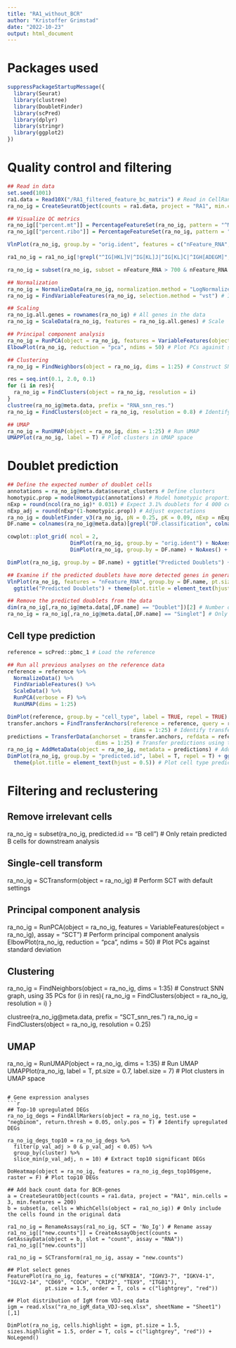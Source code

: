 ```yaml
---
title: "RA1_without_BCR"
author: "Kristoffer Grimstad"
date: "2022-10-23"
output: html_document
---
```


# Packages used
```r
suppressPackageStartupMessage({
  library(Seurat)
  library(clustree)
  library(DoubletFinder)
  library(scPred)
  library(dplyr)
  library(stringr)
  library(ggplot2)
})
```

# Quality control and filtering
```r
## Read in data
set.seed(1001)
ra1.data = Read10X("/RA1_filtered_feature_bc_matrix") # Read in CellRanger output files
ra_no_ig = CreateSeuratObject(counts = ra1.data, project = "RA1", min.cells = 3, min.features = 200) # Create Seurat object

## Visualize QC metrics
ra_no_ig[["percent.mt"]] = PercentageFeatureSet(ra_no_ig, pattern = "^MT-") # Add % mitochondrial genes expressed as metadata
ra_no_ig[["percent.ribo"]] = PercentageFeatureSet(ra_no_ig, pattern = "^RP[SL]") # Add % ribosomal genes as metadata

VlnPlot(ra_no_ig, group.by = "orig.ident", features = c("nFeature_RNA", "nCount_RNA", "percent.mt", "percent.ribo"), pt.size = 0.1,ncol = 2) + NoLegend()

ra1_no_ig = ra1_no_ig[!grepl("^IG[HKL]V|^IG[KL]J|^IG[KL]C|^IGH[ADEGM]", rownames(ra1_no_ig)),] # Remove Ig genes

ra_no_ig = subset(ra_no_ig, subset = nFeature_RNA > 700 & nFeature_RNA < 3000 & percent.mt < 11 & percent.ribo >5) # Filter for quality

## Normalization
ra_no_ig = NormalizeData(ra_no_ig, normalization.method = "LogNormalize", scale.factor = 10000) # Log-normalize data
ra_no_ig = FindVariableFeatures(ra_no_ig, selection.method = "vst") # Identify highly variable genes

## Scaling
ra_no_ig.all.genes = rownames(ra_no_ig) # All genes in the data
ra_no_ig = ScaleData(ra_no_ig, features = ra_no_ig.all.genes) # Scale

## Principal component analysis
ra_no_ig = RunPCA(object = ra_no_ig, features = VariableFeatures(object = ra_no_ig)) # Perform PCA
ElbowPlot(ra_no_ig, reduction = "pca", ndims = 50) # Plot PCs against standard deviation

## Clustering
ra_no_ig = FindNeighbors(object = ra_no_ig, dims = 1:25) # Construct SNN graph, using 25 PCs

res = seq.int(0.1, 2.0, 0.1)
for (i in res){
  ra_no_ig = FindClusters(object = ra_no_ig, resolution = i)
}
clustree(ra_no_ig@meta.data, prefix = "RNA_snn_res.")
ra_no_ig = FindClusters(object = ra_no_ig, resolution = 0.8) # Identify clusters

## UMAP
ra_no_ig = RunUMAP(object = ra_no_ig, dims = 1:25) # Run UMAP
UMAPPlot(ra_no_ig, label = T) # Plot clusters in UMAP space
```

# Doublet prediction
```r
## Define the expected number of doublet cells
annotations = ra_no_ig@meta.data$seurat_clusters # Define clusters
homotypic.prop = modelHomotypic(annotations) # Model homotypic proportions
nExp = round(ncol(ra_no_ig)* 0.031) # Expect 3.1% doublets for 4 000 cells (overexpectation rather than underexpectation)
nExp_adj = round(nExp*(1-homotypic.prop)) # Adjust expectations
ra_no_ig = doubletFinder_v3(ra_no_ig, pN = 0.25, pK = 0.09, nExp = nExp, PCs = 1:25) # Perform doublet prediction
DF.name = colnames(ra_no_ig@meta.data)[grepl("DF.classification", colnames(ra_no_ig@meta.data))]

cowplot::plot_grid( ncol = 2,
                    DimPlot(ra_no_ig, group.by = "orig.ident") + NoAxes(),
                    DimPlot(ra_no_ig, group.by = DF.name) + NoAxes() + ggtitle("Predicted Doublets") + theme(plot.title = element_text(hjust = 0.5))) # Plot predicted doublets

DimPlot(ra_no_ig, group.by = DF.name) + ggtitle("Predicted Doublets") + theme(plot.title = element_text(hjust = 0.5)) # Plot predicted doublets in UMAP space

## Examine if the predicted doublets have more detected genes in general
VlnPlot(ra_no_ig, features = "nFeature_RNA", group.by = DF.name, pt.size = 0.1) +
  ggtitle("Predicted Doublets") + theme(plot.title = element_text(hjust = 0.5))

## Remove the predicted doublets from the data
dim(ra_no_ig[,ra_no_ig@meta.data[,DF.name] == "Doublet"])[2] # Number of doublets detected
ra_no_ig = ra_no_ig[,ra_no_ig@meta.data[,DF.name] == "Singlet"] # Only retain predicted singlets for downstream analyses
```

## Cell type prediction
```r
reference = scPred::pbmc_1 # Load the reference

## Run all previous analyses on the reference data
reference = reference %>%
  NormalizeData() %>%
  FindVariableFeatures() %>%
  ScaleData() %>%
  RunPCA(verbose = F) %>%
  RunUMAP(dims = 1:25)

DimPlot(reference, group.by = "cell_type", label = TRUE, repel = TRUE) + NoAxes() + ggtitle("Reference") + theme(plot.title = element_text(hjust = 0.5)) # Plot predicted cell types in reference in UMAP space
transfer.anchors = FindTransferAnchors(reference = reference, query = ra_no_ig,
                                        dims = 1:25) # Identify transfer anchors between reference and query
predictions = TransferData(anchorset = transfer.anchors, refdata = reference$cell_type, 
                            dims = 1:25) # Transfer predictions using the transfer anchors
ra_no_ig = AddMetaData(object = ra_no_ig, metadata = predictions) # Add predictions to metadata
DimPlot(ra_no_ig, group.by = "predicted.id", label = T, repel = T) + ggtitle("Predicted Cell Type") +  
  theme(plot.title = element_text(hjust = 0.5)) # Plot cell type predictions for query data in UMAP space
```

#  Filtering and reclustering
## Remove irrelevant cells
ra_no_ig = subset(ra_no_ig, predicted.id == "B cell") # Only retain predicted B cells for downstream analysis

## Single-cell transform
ra_no_ig = SCTransform(object = ra_no_ig) # Perform SCT with default settings

## Principal component analysis
ra_no_ig = RunPCA(object = ra_no_ig, features = VariableFeatures(object = ra_no_ig), assay = "SCT") # Perform principal component analysis
ElbowPlot(ra_no_ig, reduction = "pca", ndims = 50) # Plot PCs against standard deviation

## Clustering
ra_no_ig = FindNeighbors(object = ra_no_ig, dims = 1:35) # Construct SNN graph, using 35 PCs
for (i in res){
  ra_no_ig = FindClusters(object = ra_no_ig, resolution = i)
}

clustree(ra_no_ig@meta.data, prefix = "SCT_snn_res.")
ra_no_ig = FindClusters(object = ra_no_ig, resolution = 0.25)

## UMAP
ra_no_ig = RunUMAP(object = ra_no_ig, dims = 1:35) # Run UMAP
UMAPPlot(ra_no_ig, label = T, pt.size = 0.7, label.size = 7) # Plot clusters in UMAP space
```

# Gene expression analyses
```r
## Top-10 upregulated DEGs
ra_no_ig_degs = FindAllMarkers(object = ra_no_ig, test.use = "negbinom", return.thresh = 0.05, only.pos = T) # Identify upregulated DEGs
 
ra_no_ig_degs_top10 = ra_no_ig_degs %>% 
  filter(p_val_adj > 0 & p_val_adj < 0.05) %>%
  group_by(cluster) %>%
  slice_min(p_val_adj, n = 10) # Extract top10 significant DEGs

DoHeatmap(object = ra_no_ig, features = ra_no_ig_degs_top10$gene, raster = F) # Plot top10 DEGs

## Add back count data for BCR-genes
a = CreateSeuratObject(counts = ra1.data, project = "RA1", min.cells = 3, min.features = 200)
b = subset(a, cells = WhichCells(object = ra1_no_ig)) # Only include the cells found in the original data

ra1_no_ig = RenameAssays(ra1_no_ig, SCT = 'No_Ig') # Rename assay
ra1_no_ig[["new.counts"]] = CreateAssayObject(counts = GetAssayData(object = b, slot = "count", assay = "RNA"))
ra1_no_ig[["new.counts"]]

ra1_no_ig = SCTransform(ra1_no_ig, assay = "new.counts")

## Plot select genes
FeaturePlot(ra_no_ig, features = c("NFKBIA", "IGHV3-7", "IGKV4-1", "IGLV2-14", "CD69", "COCH", "CRIP2", "TEX9", "ITGB1"), 
            pt.size = 1.5, order = T, cols = c("lightgrey", "red"))

## Plot distribution of IgM from VDJ-seq data
igm = read.xlsx("ra_no_igM_data_VDJ-seq.xlsx", sheetName = "Sheet1")[,1]

DimPlot(ra_no_ig, cells.highlight = igm, pt.size = 1.5, sizes.highlight = 1.5, order = T, cols = c("lightgrey", "red")) + NoLegend()
```

